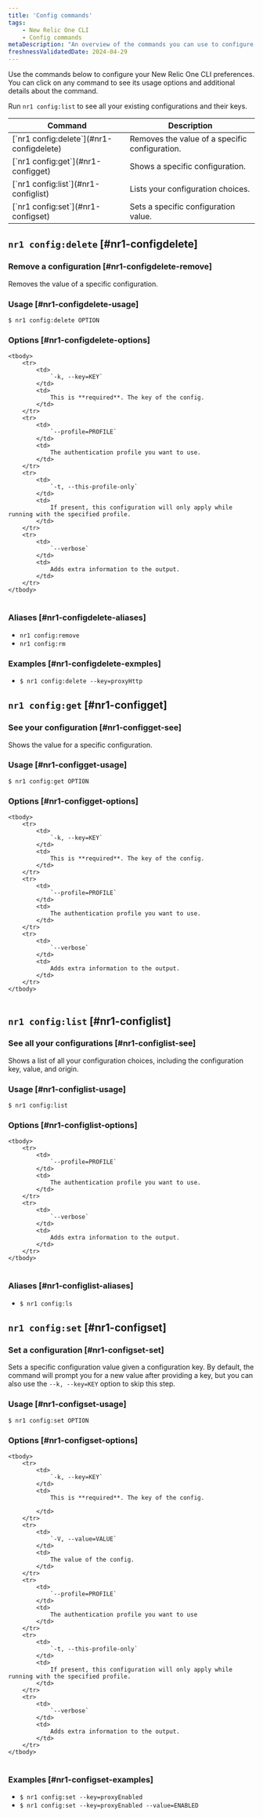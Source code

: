 ```yaml
---
title: 'Config commands'
tags:
    - New Relic One CLI
    - Config commands
metaDescription: "An overview of the commands you can use to configure your New Relic One CLI preferences."
freshnessValidatedDate: 2024-04-29
---
```


Use the commands below to configure your New Relic One CLI preferences. You can click on any command to see its usage options and additional details about the command.

Run `nr1 config:list` to see all your existing configurations and their keys.

<table>
    <thead>
        <tr>
            <th>
                Command
            </th>
            <th>
                Description
            </th>
        </tr>
    </thead>
    <tbody>
        <tr>
            <td>
                [`nr1 config:delete`](#nr1-configdelete)
            </td>
            <td>
                Removes the value of a specific configuration.
            </td>
        </tr>
        <tr>
            <td>
                [`nr1 config:get`](#nr1-configget)
            </td>
            <td>
                Shows a specific configuration.
            </td>
        </tr>
        <tr>
            <td>
                [`nr1 config:list`](#nr1-configlist)
            </td>
            <td>
                Lists your configuration choices.
            </td>
        </tr>
        <tr>
            <td>
                [`nr1 config:set`](#nr1-configset)
            </td>
            <td>
                Sets a specific configuration value.
            </td>
        </tr>
    </tbody>
</table>


## `nr1 config:delete` [#nr1-configdelete]

### Remove a configuration [#nr1-configdelete-remove]

Removes the value of a specific configuration.

### Usage [#nr1-configdelete-usage]

`$ nr1 config:delete OPTION`

### Options [#nr1-configdelete-options]

<table>

    <tbody>
        <tr>
            <td>
                `-k, --key=KEY` 
            </td>
            <td>
                This is **required**. The key of the config.
            </td>
        </tr>
        <tr>
            <td>
                `--profile=PROFILE`
            </td>
            <td>
                The authentication profile you want to use.
            </td>
        </tr>
        <tr>
            <td>
                `-t, --this-profile-only`
            </td>
            <td>
                If present, this configuration will only apply while running with the specified profile.
            </td>
        </tr>
        <tr>
            <td>
                `--verbose`
            </td>
            <td>
                Adds extra information to the output.
            </td>
        </tr>
    </tbody>
</table>


### Aliases [#nr1-configdelete-aliases]

- `nr1 config:remove`
- `nr1 config:rm`

### Examples [#nr1-configdelete-exmples]

- `$ nr1 config:delete --key=proxyHttp`


## `nr1 config:get` [#nr1-configget]

### See your configuration [#nr1-configget-see]

Shows the value for a specific configuration.

### Usage [#nr1-configget-usage]

`$ nr1 config:get OPTION`

### Options [#nr1-configget-options]

<table>

    <tbody>
        <tr>
            <td>
                `-k, --key=KEY` 
            </td>
            <td>
                This is **required**. The key of the config.
            </td>
        </tr>
        <tr>
            <td>
                `--profile=PROFILE`
            </td>
            <td>
                The authentication profile you want to use.
            </td>
        </tr>
        <tr>
            <td>
                `--verbose` 
            </td>
            <td>
                Adds extra information to the output. 
            </td>
        </tr>
    </tbody>
</table>



## `nr1 config:list` [#nr1-configlist]

### See all your configurations [#nr1-configlist-see]

Shows a list of all your configuration choices, including the configuration key, value, and origin.

### Usage [#nr1-configlist-usage]

`$ nr1 config:list`

### Options [#nr1-configlist-options]


<table>

    <tbody>
        <tr>
            <td>
                `--profile=PROFILE`
            </td>
            <td>
                The authentication profile you want to use.
            </td>
        </tr>
        <tr>
            <td>
                `--verbose`
            </td>
            <td>
                Adds extra information to the output.
            </td>
        </tr>
    </tbody>
</table>


### Aliases [#nr1-configlist-aliases]

- `$ nr1 config:ls`


## `nr1 config:set` [#nr1-configset]

### Set a configuration [#nr1-configset-set]

Sets a specific configuration value given a configuration key. By default, the command will prompt you for a new value after providing a key, but you can also use the `--k, --key=KEY` option to skip this step.

### Usage [#nr1-configset-usage]

`$ nr1 config:set OPTION`

### Options [#nr1-configset-options]

<table>

    <tbody>
        <tr>
            <td>
                `-k, --key=KEY`
            </td>
            <td>
                This is **required**. The key of the config.

            </td>
        </tr>
        <tr>
            <td>
                `-V, --value=VALUE`
            </td>
            <td>
                The value of the config.
            </td>
        </tr>
        <tr>
            <td>
                `--profile=PROFILE`
            </td>
            <td>
                The authentication profile you want to use
            </td>
        </tr>
        <tr>
            <td>
                `-t, --this-profile-only`
            </td>
            <td>
                If present, this configuration will only apply while running with the specified profile.
            </td>
        </tr>
        <tr>
            <td>
                `--verbose`
            </td>
            <td>
                Adds extra information to the output.
            </td>
        </tr>
    </tbody>
</table>

### Examples [#nr1-configset-examples]

- `$ nr1 config:set --key=proxyEnabled`
- `$ nr1 config:set --key=proxyEnabled --value=ENABLED`
